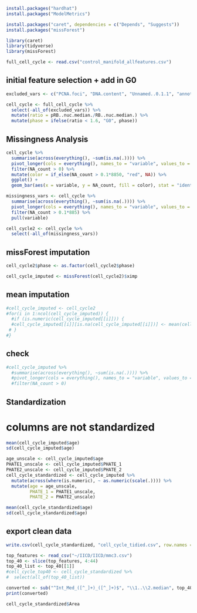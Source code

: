 
```r
install.packages("hardhat")
install.packages("ModelMetrics")
```

```r
install.packages("caret", dependencies = c("Depends", "Suggests"))
install.packages("missForest")
```

```r
library(caret)
library(tidyverse)
library(missForest)
```

```r
full_cell_cycle <- read.csv("control_manifold_allfeatures.csv")
```


## initial feature selection + add in G0
```r
excluded_vars <- c("PCNA.foci", "DNA.content", "Unnamed..0.1.1", "annotated.age", "annotated.phase")

cell_cycle <- full_cell_cycle %>%
  select(-all_of(excluded_vars)) %>%
  mutate(ratio = pRB..nuc.median./RB..nuc.median.) %>%
  mutate(phase = ifelse(ratio < 1.6, "G0", phase))
```


## Missingness Analysis
```r
cell_cycle %>%
  summarise(across(everything(), ~sum(is.na(.)))) %>%
  pivot_longer(cols = everything(), names_to = "variable", values_to = "NA_count") %>%
  filter(NA_count > 0) %>%
  mutate(color = if_else(NA_count > 0.1*8850, "red", NA)) %>%
  ggplot() +
  geom_bar(aes(x = variable, y = NA_count, fill = color), stat = "identity")
```

```r
missingness_vars <- cell_cycle %>%
  summarise(across(everything(), ~sum(is.na(.)))) %>%
  pivot_longer(cols = everything(), names_to = "variable", values_to = "NA_count") %>%
  filter(NA_count > 0.1*885) %>%
  pull(variable)
```

```r
cell_cycle2 <- cell_cycle %>%
  select(-all_of(missingness_vars))
```

## missForest imputation

```r
cell_cycle2$phase <- as.factor(cell_cycle2$phase)

cell_cycle_imputed <- missForest(cell_cycle2)$ximp
```

## mean imputation

```r
#cell_cycle_imputed <- cell_cycle2
#for(i in 1:ncol(cell_cycle_imputed)) {
  #if (is.numeric(cell_cycle_imputed[[i]])) {
  #cell_cycle_imputed[[i]][is.na(cell_cycle_imputed[[i]])] <- mean(cell_cycle_imputed[[i]], na.rm = TRUE)
 # }
#}  
```

## check
```r
#cell_cycle_imputed %>%
  #summarise(across(everything(), ~sum(is.na(.)))) %>%
  #pivot_longer(cols = everything(), names_to = "variable", values_to = "NA_count") %>%
  #filter(NA_count > 0)
```

## Standardization

# columns are not standardized
```r
mean(cell_cycle_imputed$age)
sd(cell_cycle_imputed$age)
```

```r
age_unscale <- cell_cycle_imputed$age
PHATE1_unscale <- cell_cycle_imputed$PHATE_1
PHATE2_unscale <- cell_cycle_imputed$PHATE_2
cell_cycle_standardized <- cell_cycle_imputed %>%
  mutate(across(where(is.numeric), ~ as.numeric(scale(.)))) %>%
  mutate(age = age_unscale,
         PHATE_1 = PHATE1_unscale,
         PHATE_2 = PHATE2_unscale)
```

```r
mean(cell_cycle_standardized$age)
sd(cell_cycle_standardized$age)
```


## export clean data
```r
write.csv(cell_cycle_standardized, "cell_cycle_tidied.csv", row.names = FALSE)
```

```r
top_features <- read_csv("~/IICD/IICD/mmc3.csv")
top_40 <- slice(top_features, 4:44)
top_40_list <- top_40[[1]]
#cell_cycle_top40 <- cell_cycle_standardized %>%
#  select(all_of(top_40_list))
```

```r
converted <- sub("^Int_Med_([^_]+)_([^_]+)$", "\\1..\\2.median", top_40_list)
print(converted)
```

```r
cell_cycle_standardized$Area
```

